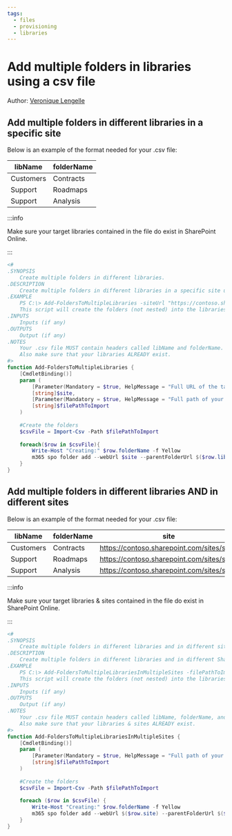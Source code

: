 ```yaml
---
tags:
  - files
  - provisioning
  - libraries
---
```



# Add multiple folders in libraries using a csv file

Author: [Veronique Lengelle](https://twitter.com/veronicageek)

## Add multiple folders in different libraries in a specific site

Below is an example of the format needed for your .csv file:

| libName | folderName |
| --------| ---------- |
| Customers | Contracts |
| Support | Roadmaps |
| Support | Analysis |

:::info

Make sure your target libraries contained in the file do exist in SharePoint Online.

:::

<Tabs>
  <TabItem value="PowerShell">

  ```powershell
  <#
  .SYNOPSIS
      Create multiple folders in different libraries.
  .DESCRIPTION
      Create multiple folders in different libraries in a specific site using a .csv file.
  .EXAMPLE
      PS C:\> Add-FoldersToMultipleLibraries -siteUrl "https://contoso.sharepoint.com/sites/Marketing" -filePathToImport "C:\myCSVFile.csv"
      This script will create the folders (not nested) into the libraries provided in the .csv file.
  .INPUTS
      Inputs (if any)
  .OUTPUTS
      Output (if any)
  .NOTES
      Your .csv file MUST contain headers called libName and folderName. If you change those headers then make sure to amend the script.
      Also make sure that your libraries ALREADY exist.
  #>
  function Add-FoldersToMultipleLibraries {
      [CmdletBinding()]
      param (
          [Parameter(Mandatory = $true, HelpMessage = "Full URL of the target SharePoint Online site")]
          [string]$site,
          [Parameter(Mandatory = $true, HelpMessage = "Full path of your .csv file")]
          [string]$filePathToImport
      )
      
      #Create the folders
      $csvFile = Import-Csv -Path $filePathToImport
      
      foreach($row in $csvFile){
          Write-Host "Creating:" $row.folderName -f Yellow
          m365 spo folder add --webUrl $site --parentFolderUrl $($row.libName) --name $($row.folderName)
      }
  }
  ```

  </TabItem>
</Tabs>

## Add multiple folders in different libraries AND in different sites

Below is an example of the format needed for your .csv file:

| libName | folderName | site |
| --------| ---------- | ---- |
| Customers | Contracts | https://contoso.sharepoint.com/sites/site1 |
| Support | Roadmaps |  https://contoso.sharepoint.com/sites/site2 |
| Support | Analysis | https://contoso.sharepoint.com/sites/site2 |

:::info

Make sure your target libraries & sites contained in the file do exist in SharePoint Online.

:::

<Tabs>
  <TabItem value="PowerShell">

  ```powershell
  <#
  .SYNOPSIS
      Create multiple folders in different libraries and in different sites.
  .DESCRIPTION
      Create multiple folders in different libraries and in different SharePoint sites using a .csv file.
  .EXAMPLE
      PS C:\> Add-FoldersToMultipleLibrariesInMultipleSites -filePathToImport 'C:\myCSVFile.csv'
      This script will create the folders (not nested) into the libraries and sites provided in the .csv file.
  .INPUTS
      Inputs (if any)
  .OUTPUTS
      Output (if any)
  .NOTES
      Your .csv file MUST contain headers called libName, folderName, and site. If you change those headers then make sure to amend the script.
      Also make sure that your libraries & sites ALREADY exist.
  #>
  function Add-FoldersToMultipleLibrariesInMultipleSites {
      [CmdletBinding()]
      param (
          [Parameter(Mandatory = $true, HelpMessage = "Full path of your .csv file")]
          [string]$filePathToImport
      )
      
      #Create the folders
      $csvFile = Import-Csv -Path $filePathToImport
      
      foreach ($row in $csvFile) {
          Write-Host "Creating:" $row.folderName -f Yellow
          m365 spo folder add --webUrl $($row.site) --parentFolderUrl $($row.libName) --name $($row.folderName)
      }
  }
  ```

  </TabItem>
</Tabs>

